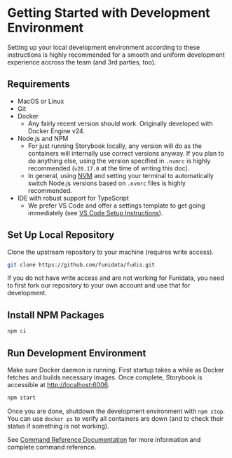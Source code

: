 
<Meta title="Documentation/Development/Getting Started" />

# Getting Started with Development Environment

Setting up your local development environment according to these instructions is highly recommended for a smooth and uniform development experience accross the team (and 3rd parties, too).

## Requirements

- MacOS or Linux
- Git
- Docker
  - Any fairly recent version should work. Originally developed with Docker Engine v24.
- Node.js and NPM
  - For just running Storybook locally, any version will do as the containers will internally use correct versions anyway. If you plan to do anything else, using the version specified in `.nvmrc` is highly recommended (`v20.17.0` at the time of writing this doc).
  - In general, using [NVM](https://github.com/nvm-sh/nvm) and setting your terminal to automatically switch Node.js versions based on `.nvmrc` files is highly recommended.
- IDE with robust support for TypeScript
  - We prefer VS Code and offer a settings template to get going immediately (see [VS Code Setup Instructions](/docs/documentation-development-tooling-setup-vs-code--documentation)).

## Set Up Local Repository

Clone the upstream repository to your machine (requires write access).

```bash
git clone https://github.com/funidata/fudis.git
```

If you do not have write access and are not working for Funidata, you need to first fork our repository to your own account and use that for development.

## Install NPM Packages

```bash
npm ci
```

## Run Development Environment

Make sure Docker daemon is running. First startup takes a while as Docker fetches and builds necessary images. Once complete, Storybook is accessible at [http://localhost:6006](http://localhost:6006).

```bash
npm start
```

Once you are done, shutdown the development environment with `npm stop`. You can use `docker ps` to verify all containers are down (and to check their status if something is not working).

See [Command Reference Documentation](/docs/documentation-development-tooling-command-reference--documentation) for more information and complete command reference.
